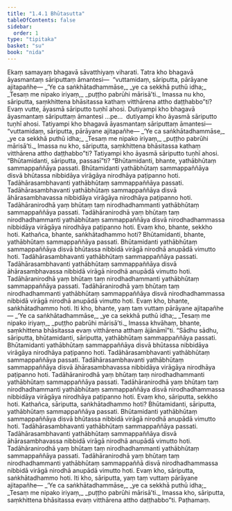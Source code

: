 ```yaml
---
title: "1.4.1 Bhūtasutta"
tableOfContents: false
sidebar:
  order: 1
type: "tipitaka"
basket: "su"
book: "nida"
---
```



<DynamicBreadcrumb />

<Division number="31" book="nida" bookNo="12" page="281">

<Paragraph number="207" book="nida">
Ekaṃ samayaṃ bhagavā sāvatthiyaṃ viharati. Tatra kho bhagavā āyasmantaṃ sāriputtaṃ āmantesi—  “vuttamidaṃ, sāriputta, pārāyane ajitapañhe—
</Paragraph>

<Paragraph number="208" type="verses" book="nida">
_‘Ye ca saṅkhātadhammāse,_  
_ye ca sekkhā puthū idha;_  
_Tesaṃ me nipako iriyaṃ,_  
_puṭṭho pabrūhi mārisā’ti._  

</Paragraph>

<Paragraph number="209" book="nida">
Imassa nu kho, sāriputta, saṃkhittena bhāsitassa kathaṃ vitthārena attho daṭṭhabbo”ti? Evaṃ vutte, āyasmā sāriputto tuṇhī ahosi.
</Paragraph>

<Paragraph number="210" book="nida">
Dutiyampi kho bhagavā āyasmantaṃ sāriputtaṃ āmantesi …pe…  dutiyampi kho āyasmā sāriputto tuṇhī ahosi. Tatiyampi kho bhagavā āyasmantaṃ sāriputtaṃ āmantesi—  “vuttamidaṃ, sāriputta, pārāyane ajitapañhe—
</Paragraph>

<Paragraph number="211" type="verses" book="nida">
_‘Ye ca saṅkhātadhammāse,_  
_ye ca sekkhā puthū idha;_  
_Tesaṃ me nipako iriyaṃ,_  
_puṭṭho pabrūhi mārisā’ti._  

</Paragraph>

<Paragraph number="212" book="nida">
Imassa nu kho, sāriputta, saṃkhittena bhāsitassa kathaṃ vitthārena attho daṭṭhabbo”ti? Tatiyampi kho āyasmā sāriputto tuṇhī ahosi.
</Paragraph>

<Paragraph number="213" book="nida">
“Bhūtamidanti, sāriputta, passasī”ti? “Bhūtamidanti, bhante, yathābhūtaṃ sammappaññāya passati. Bhūtamidanti yathābhūtaṃ sammappaññāya disvā bhūtassa nibbidāya virāgāya nirodhāya paṭipanno hoti. Tadāhārasambhavanti yathābhūtaṃ sammappaññāya passati. Tadāhārasambhavanti yathābhūtaṃ sammappaññāya disvā āhārasambhavassa nibbidāya virāgāya nirodhāya paṭipanno hoti. Tadāhāranirodhā yaṃ bhūtaṃ taṃ nirodhadhammanti yathābhūtaṃ sammappaññāya passati. Tadāhāranirodhā yaṃ bhūtaṃ taṃ nirodhadhammanti yathābhūtaṃ sammappaññāya disvā nirodhadhammassa nibbidāya virāgāya nirodhāya paṭipanno hoti. Evaṃ kho, bhante, sekkho hoti.
</Paragraph>

<Paragraph number="214" book="nida">
Kathañca, bhante, saṅkhātadhammo hoti? Bhūtamidanti, bhante, yathābhūtaṃ sammappaññāya passati. Bhūtamidanti yathābhūtaṃ sammappaññāya disvā bhūtassa nibbidā virāgā nirodhā anupādā vimutto hoti. Tadāhārasambhavanti yathābhūtaṃ sammappaññāya passati. Tadāhārasambhavanti yathābhūtaṃ sammappaññāya disvā āhārasambhavassa nibbidā virāgā nirodhā anupādā vimutto hoti. Tadāhāranirodhā yaṃ bhūtaṃ taṃ nirodhadhammanti yathābhūtaṃ sammappaññāya passati. Tadāhāranirodhā yaṃ bhūtaṃ taṃ nirodhadhammanti yathābhūtaṃ sammappaññāya disvā nirodhadhammassa nibbidā virāgā nirodhā anupādā vimutto hoti. Evaṃ kho, bhante, saṅkhātadhammo hoti. Iti kho, bhante, yaṃ taṃ vuttaṃ pārāyane ajitapañhe—
</Paragraph>

<Paragraph number="215" type="verses" book="nida">
_‘Ye ca saṅkhātadhammāse,_  
_ye ca sekkhā puthū idha;_  
_Tesaṃ me nipako iriyaṃ,_  
_puṭṭho pabrūhi mārisā’ti._  

</Paragraph>

<Paragraph number="216" book="nida">
Imassa khvāhaṃ, bhante, saṃkhittena bhāsitassa evaṃ vitthārena atthaṃ ājānāmī”ti.
</Paragraph>

<Paragraph number="217" book="nida">
“Sādhu sādhu, sāriputta, bhūtamidanti, sāriputta, yathābhūtaṃ sammappaññāya passati. Bhūtamidanti yathābhūtaṃ sammappaññāya disvā bhūtassa nibbidāya virāgāya nirodhāya paṭipanno hoti. Tadāhārasambhavanti yathābhūtaṃ sammappaññāya passati. Tadāhārasambhavanti yathābhūtaṃ sammappaññāya disvā āhārasambhavassa nibbidāya virāgāya nirodhāya paṭipanno hoti. Tadāhāranirodhā yaṃ bhūtaṃ taṃ nirodhadhammanti yathābhūtaṃ sammappaññāya passati. Tadāhāranirodhā yaṃ bhūtaṃ taṃ nirodhadhammanti yathābhūtaṃ sammappaññāya disvā nirodhadhammassa nibbidāya virāgāya nirodhāya paṭipanno hoti. Evaṃ kho, sāriputta, sekkho hoti.
</Paragraph>

<Paragraph number="218" book="nida">
Kathañca, sāriputta, saṅkhātadhammo hoti? Bhūtamidanti, sāriputta, yathābhūtaṃ sammappaññāya passati. Bhūtamidanti yathābhūtaṃ sammappaññāya disvā bhūtassa nibbidā virāgā nirodhā anupādā vimutto hoti. Tadāhārasambhavanti yathābhūtaṃ sammappaññāya passati. Tadāhārasambhavanti yathābhūtaṃ sammappaññāya disvā āhārasambhavassa nibbidā virāgā nirodhā anupādā vimutto hoti. Tadāhāranirodhā yaṃ bhūtaṃ taṃ nirodhadhammanti yathābhūtaṃ sammappaññāya passati. Tadāhāranirodhā yaṃ bhūtaṃ taṃ nirodhadhammanti yathābhūtaṃ sammappaññā disvā nirodhadhammassa nibbidā virāgā nirodhā anupādā vimutto hoti. Evaṃ kho, sāriputta, saṅkhātadhammo hoti. Iti kho, sāriputta, yaṃ taṃ vuttaṃ pārāyane ajitapañhe—
</Paragraph>

<Paragraph number="219" type="verses" book="nida">
_‘Ye ca saṅkhātadhammāse,_  
_ye ca sekkhā puthū idha;_  
_Tesaṃ me nipako iriyaṃ,_  
_puṭṭho pabrūhi mārisā’ti._  

</Paragraph>

<Paragraph number="220" book="nida">
Imassa kho, sāriputta, saṃkhittena bhāsitassa evaṃ vitthārena attho daṭṭhabbo”ti.

</Paragraph>
</Division>

<Paragraph number="221" type="center" book="nida">
Paṭhamaṃ.
</Paragraph>